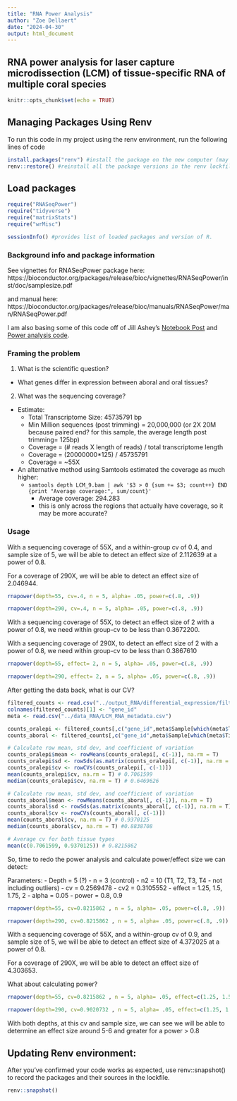 ```yaml
---
title: "RNA Power Analysis"
author: "Zoe Dellaert"
date: "2024-04-30"
output: html_document
---
```


## RNA power analysis for laser capture microdissection (LCM) of tissue-specific RNA of multiple coral species

```r
knitr::opts_chunk$set(echo = TRUE)
```

## Managing Packages Using Renv

To run this code in my project using the renv environment, run the following lines of code

```r
install.packages("renv") #install the package on the new computer (may not be necessary if renv bootstraps itself as expected)
renv::restore() #reinstall all the package versions in the renv lockfile
```

## Load packages

```r
require("RNASeqPower")
require("tidyverse")
require("matrixStats")
require("wrMisc")

sessionInfo() #provides list of loaded packages and version of R.
```

### Background info and package information

See vignettes for RNASeqPower package here: https://bioconductor.org/packages/release/bioc/vignettes/RNASeqPower/inst/doc/samplesize.pdf

and manual here: https://bioconductor.org/packages/release/bioc/manuals/RNASeqPower/man/RNASeqPower.pdf

I am also basing some of this code off of Jill Ashey's [Notebook Post](https://jillashey.github.io/JillAshey_Putnam_Lab_Notebook/RNASeq-PowerAnalysis/) and [Power analysis code](https://github.com/JillAshey/SedimentStress/blob/master/RAnalysis/RNASeqPower.Rmd).

### Framing the problem

1. What is the scientific question?
  - What genes differ in expression between aboral and oral tissues?
2. What was the sequencing coverage?
  - Estimate:
    - Total Transcriptome Size: 45735791 bp
    - Min Million sequences (post trimming) = 20,000,000 (or 2X 20M because paired end? for this sample, the average length post trimming= 125bp)
    - Coverage = (# reads X length of reads) / total transcriptome length
    - Coverage = (20000000*125) / 45735791
    - Coverage = ~55X
  - An alternative method using Samtools estimated the coverage as much higher:
    - `samtools depth LCM_9.bam | awk '$3 > 0 {sum += $3; count++} END {print "Average coverage:", sum/count}'`
      - Average coverage: 294.283
      - this is only across the regions that actually have coverage, so it may be more accurate?

### Usage

With a sequencing coverage of 55X, and a within-group cv of 0.4, and sample size of 5, we will be able to detect an effect size of 2.112639 at a power of 0.8.

For a coverage of 290X, we will be able to detect an effect size of 2.046944.

```r
rnapower(depth=55, cv=.4, n = 5, alpha= .05, power=c(.8, .9))

rnapower(depth=290, cv=.4, n = 5, alpha= .05, power=c(.8, .9))
```

With a sequencing coverage of 55X, to detect an effect size of 2 with a power of 0.8, we need within group-cv to be less than 0.3672200.

With a sequencing coverage of 290X, to detect an effect size of 2 with a power of 0.8, we need within group-cv to be less than 0.3867610

```r
rnapower(depth=55, effect= 2, n = 5, alpha= .05, power=c(.8, .9))

rnapower(depth=290, effect= 2, n = 5, alpha= .05, power=c(.8, .9))
```


After getting the data back, what is our CV?

```r
filtered_counts <- read.csv("../output_RNA/differential_expression/filtered_counts.csv") 
colnames(filtered_counts)[1] <- "gene_id"
meta <- read.csv("../data_RNA/LCM_RNA_metadata.csv") 
```

```r
counts_oralepi <- filtered_counts[,c("gene_id",meta$Sample[which(meta$Tissue == "OralEpi")])]
counts_aboral <- filtered_counts[,c("gene_id",meta$Sample[which(meta$Tissue == "Aboral")])]

# Calculate row mean, std dev, and coefficient of variation
counts_oralepi$mean <- rowMeans(counts_oralepi[, c(-1)], na.rm = T)
counts_oralepi$sd <- rowSds(as.matrix(counts_oralepi[, c(-1)], na.rm = T))
counts_oralepi$cv <- rowCVs(counts_oralepi[, c(-1)])
mean(counts_oralepi$cv, na.rm = T) # 0.7061599
median(counts_oralepi$cv, na.rm = T) # 0.6469626

# Calculate row mean, std dev, and coefficient of variation
counts_aboral$mean <- rowMeans(counts_aboral[, c(-1)], na.rm = T)
counts_aboral$sd <- rowSds(as.matrix(counts_aboral[, c(-1)], na.rm = T))
counts_aboral$cv <- rowCVs(counts_aboral[, c(-1)])
mean(counts_aboral$cv, na.rm = T) # 0.9370125
median(counts_aboral$cv, na.rm = T) #0.8838708

# Average cv for both tissue types
mean(c(0.7061599, 0.9370125)) # 0.8215862
```

So, time to redo the power analysis and calculate power/effect size we can detect:

Parameters: 
- Depth = 5 (?)
- n = 3 (control)
- n2 = 10 (T1, T2, T3, T4 - not including outliers)
- cv = 0.2569478
- cv2 = 0.3105552
- effect = 1.25, 1.5, 1.75, 2
- alpha = 0.05
- power = 0.8, 0.9

```r
rnapower(depth=55, cv=0.8215862 , n = 5, alpha= .05, power=c(.8, .9))

rnapower(depth=290, cv=0.8215862 , n = 5, alpha= .05, power=c(.8, .9))
```

With a sequencing coverage of 55X, and a within-group cv of 0.9, and sample size of 5, we will be able to detect an effect size of 4.372025 at a power of 0.8.

For a coverage of 290X, we will be able to detect an effect size of 4.303653.

What about calculating power?
```r
rnapower(depth=55, cv=0.8215862 , n = 5, alpha= .05, effect=c(1.25, 1.5, 1.75, 2,5, 6))

rnapower(depth=290, cv=0.9020732 , n = 5, alpha= .05, effect=c(1.25, 1.5, 1.75, 2,5, 6))
```

With both depths, at this cv and sample size, we can see we will be able to determine an effect size around 5-6 and greater for a power > 0.8

## Updating Renv environment:

After you’ve confirmed your code works as expected, use renv::snapshot() to record the packages and their sources in the lockfile.

```r
renv::snapshot()
```

